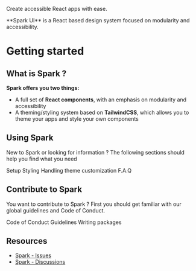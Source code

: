 
<Meta title="Getting Started" />

<div className="flex flex-col gap-xl pb-3xl">
<p className="text-center text-on-background sb-unstyled text-display-1-expanded">
  Create <span className="text-main">accessible</span> React apps
  <span className="text-support">with ease</span>.
</p>
<p className="text-center text-on-neutral-container sb-unstyled text-headline-1">
  **Spark UI** is a React based design system focused on modularity and accessibility.
</p>

</div>

# Getting started

## What is Spark ?

**Spark offers you two things:**

- A full set of **React components**, with an emphasis on modularity and accessibility
- A theming/styling system based on **TailwindCSS**, which allows you to theme your apps and style your own components

## Using Spark

New to Spark or looking for information ? The following sections should help you find what you need

<div className="sb-unstyled my-xl gap-lg flex flex-row flex-wrap">
  <Card href="/?path=/docs/using-spark-setup--docs" description="Enable Spark on your project">
    Setup
  </Card>
  <Card
    href="/?path=/docs/using-spark-styling-overview--docs"
    description="Apply styles to your components and markup"
  >
    Styling
  </Card>
  <Card
    href="/?path=/docs/using-spark-theme--docs"
    description="How to handle theme customization"
  >
    Handling theme customization
  </Card>
  <Card
    href="/?path=/docs/using-spark-f-a-q--docs"
    description="Answers to some commonly asked questions."
  >
    F.A.Q
  </Card>
</div>

## Contribute to Spark

You want to contribute to Spark ? First you should get familiar with our global guidelines and Code of Conduct.

<div className="sb-unstyled my-xl gap-lg flex flex-row flex-wrap">
  <Card href="/?path=/docs/contributing-code-of-conduct-index--docs">Code of Conduct</Card>
  <Card href="/?path=/docs/contributing-guidelines-commit--docs">Guidelines</Card>
  <Card href="/?path=/docs/contributing-writing-packages-structure--docs">Writing packages</Card>
</div>

## Resources

- [Spark - Issues](https://github.com/leboncoin/spark-web/issues)
- [Spark - Discussions](https://github.com/leboncoin/spark-web/discussions)
